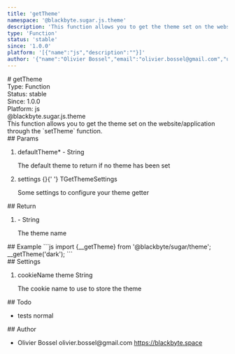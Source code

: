 ```yaml
---
title: 'getTheme'
namespace: '@blackbyte.sugar.js.theme'
description: 'This function allows you to get the theme set on the website/application through the `setTheme` function.'
type: 'Function'
status: 'stable'
since: '1.0.0'
platform: '[{"name":"js","description":""}]'
author: '{"name":"Olivier Bossel","email":"olivier.bossel@gmail.com","url":"https://blackbyte.space"}'
---
```


<div class="docmap-mdx">
  # getTheme
  <div class="_metas">
    <div class="_type">
      <span class="_type-label">Type:</span>
      <span class="_type-value">Function</span>
    </div>
    <div class="_status">
      <span class="_status-label">Status:</span>
      <span class="_status-value -stable">stable</span>
    </div>
    <div class="_since">
      <span class="_since-label">Since:</span>
      <span class="_since-value">1.0.0</span>
    </div>
    <div class="_platform">
      <span class="_platform-label">Platform:</span>
      <span class="_platform-value -js">js</span>
    </div>
  </div>
  <div class="_namespace">@blackbyte.sugar.js.theme</div>
  <div class="_description typo-lead typo-format">
    This function allows you to get the theme set on the website/application
    through the `setTheme` function.
  </div>
  <div class="_params">
    ## Params
    <ol class="_list">
      <li class="_item">
        <span class="_name">
          defaultTheme<span class="_required">*</span>
        </span>
        <span class="_default">-</span> <span class="_type">String</span>
        <p class="_description">
          The default theme to return if no theme has been set
        </p>
      </li>
      <li class="_item">
        <span class="_name">settings</span>
        <span class="_default">&lcub;&rcub;</span>{' '}
        <span class="_type">TGetThemeSettings</span>
        <p class="_description">Some settings to configure your theme getter</p>
      </li>
    </ol>
  </div>
  <div class="_return">
    ## Return
    <ol class="_list">
      <li class="_item">
        <span class="_default">-</span>
        <span class="_type">String</span>
        <p class="_description">The theme name</p>
      </li>
    </ol>
  </div>
  <div class="_examples">
    ## Example ```js import {__getTheme} from '@blackbyte/sugar/theme';
    __getTheme('dark'); ```
  </div>
  <div class="_settings">
    ## Settings
    <ol class="_list">
      <li class="_item">
        <span class="_name">cookieName</span>
        <span class="_default">theme</span> <span class="_type">String</span>
        <p class="_description">The cookie name to use to store the theme</p>
      </li>
    </ol>
  </div>
  <div class="_todo">
    ## Todo
    <ul class="_list">
      <li class="_item">
        <span class="_description">tests</span>
        <span class="_priority -normal">normal</span>
      </li>
    </ul>
  </div>
  <div class="_author">
    ## Author
    <ul class="_list">
      <li class="_item">
        <span class="_name">Olivier Bossel</span>
        <span class="_email">olivier.bossel@gmail.com</span>
        <a href="https://blackbyte.space" target="_blank" class="_url">
          https://blackbyte.space
        </a>
      </li>
    </ul>
  </div>
</div>
